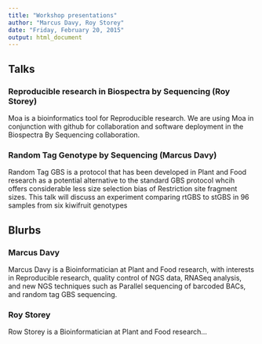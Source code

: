 ---
title: "Workshop presentations"
author: "Marcus Davy, Roy Storey"
date: "Friday, February 20, 2015"
output: html_document
---

Talks
-----

### Reproducible research in Biospectra by Sequencing (Roy Storey)


Moa is a bioinformatics tool for Reproducible research. We are using Moa in conjunction with
github for collaboration and software deployment in the Biospectra By Sequencing collaboration.


### Random Tag Genotype by Sequencing (Marcus Davy)


Random Tag GBS is a protocol that has been developed in Plant and Food research as a potential 
alternative to the standard GBS protocol whcih offers considerable less size selection bias of Restriction site fragment sizes. This talk will discuss an experiment comparing rtGBS to stGBS in 96 samples from six kiwifruit genotypes


Blurbs
------


### Marcus Davy


Marcus Davy is a Bioinformatician at Plant and Food research, with interests in Reproducible research,
quality control of NGS data, RNASeq analysis, and new NGS techniques such as Parallel sequencing of barcoded BACs, and random tag GBS sequencing.

### Roy Storey

Row Storey is a Bioinformatician at Plant and Food research...


 
